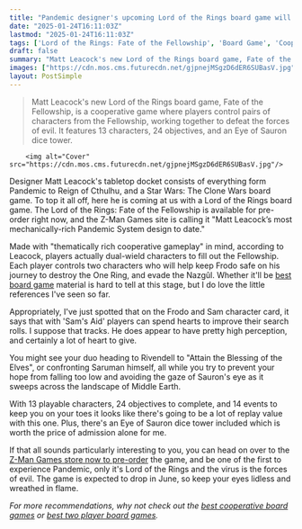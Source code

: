 ```yaml
---
title: "Pandemic designer's upcoming Lord of the Rings board game will let Sam's big heart boost your rolls"
date: "2025-01-24T16:11:03Z"
lastmod: "2025-01-24T16:11:03Z"
tags: ['Lord of the Rings: Fate of the Fellowship', 'Board Game', 'Cooperative Game', 'Z-Man Games', 'Tabletop Game', 'Fantasy']
draft: false
summary: "Matt Leacock's new Lord of the Rings board game, Fate of the Fellowship, is a cooperative game where players control pairs of characters from the Fellowship, working together to defeat the forces of evil.  It features 13 characters, 24 objectives, and an Eye of Sauron dice tower."
images: ["https://cdn.mos.cms.futurecdn.net/gjpnejMSgzD6dER6SUBasV.jpg"]
layout: PostSimple
---
```

> Matt Leacock's new Lord of the Rings board game, Fate of the Fellowship, is a cooperative game where players control pairs of characters from the Fellowship, working together to defeat the forces of evil.  It features 13 characters, 24 objectives, and an Eye of Sauron dice tower.


        <img alt="Cover" src="https://cdn.mos.cms.futurecdn.net/gjpnejMSgzD6dER6SUBasV.jpg"/>
        
Designer Matt Leacock's tabletop docket consists of everything form Pandemic to Reign of Cthulhu, and a Star Wars: The Clone Wars board game. To top it all off, here he is coming at us with a Lord of the Rings board game. The Lord of the Rings: Fate of the Fellowship is available for pre-order right now, and the Z-Man Games site is calling it "Matt Leacock’s most mechanically-rich Pandemic System design to date."

Made with "thematically rich cooperative gameplay" in mind, according to Leacock, players actually dual-wield characters to fill out the Fellowship. Each player controls two characters who will help keep Frodo safe on his journey to destroy the One Ring, and evade the Nazgûl. Whether it'll be [best board game](https://www.gamesradar.com/best-board-games/) material is hard to tell at this stage, but I do love the little references I've seen so far.

Appropriately, I've just spotted that on the Frodo and Sam character card, it says that with 'Sam's Aid' players can spend hearts to improve their search rolls. I suppose that tracks. He does appear to have pretty high perception, and certainly a lot of heart to give.

You might see your duo heading to Rivendell to "Attain the Blessing of the Elves", or confronting Saruman himself, all while you try to prevent your hope from falling too low and avoiding the gaze of Sauron's eye as it sweeps across the landscape of Middle Earth.



With 13 playable characters, 24 objectives to complete, and 14 events to keep you on your toes it looks like there's going to be a lot of replay value with this one. Plus, there's an Eye of Sauron dice tower included which is worth the price of admission alone for me.

If that all sounds particularly interesting to you, you can head on over to the [Z-Man Games store now to pre-order](https://www.zmangames.com/game/the-lord-of-the-rings-fate-of-the-fellowship/) the game, and be one of the first to experience Pandemic, only it's Lord of the Rings and the virus is the forces of evil. The game is expected to drop in June, so keep your eyes lidless and wreathed in flame.

*For more recommendations, why not check out the *[<em>best cooperative board games</em>](https://www.gamesradar.com/the-best-cooperative-board-games/)* or *[<em>best two player board games</em>](https://www.gamesradar.com/board-games-for-2-players/)*.*
        